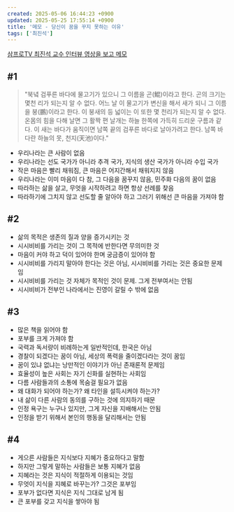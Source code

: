 ```yaml
---
created: 2025-05-06 16:44:23 +0900
updated: 2025-05-25 17:55:14 +0900
title: '메모 - 당신이 꿈을 꾸지 못하는 이유'
tags: ['최진석']
---
```



[삼프로TV 최진석 교수 인터뷰 영상을 보고 메모](https://www.youtube.com/watch?v=yR0wd1z3vu8)

## #1

<Blockquote from="장자 제1편 소요유 제1장">
	
"북녘 검푸른 바다에 물고기가 있으니 그 이름을 곤(鯤)이라고 한다. 곤의 크기는 몇천 리가 되는지 알 수 없다. 어느 날 이 물고기가 변신을 해서 새가 되니 그 이름을 붕(鵬)이라고 한다. 이 붕새의 등 넓이는 이 또한 몇 천리가 되는지 알 수 없다. 온몸의 힘을 다해 날면 그 활짝 편 날개는 하늘 한쪽에 가득히 드리운 구름과 같다. 이 새는 바다가 움직이면 남쪽 끝의 검푸른 바다로 날아가려고 한다. 남쪽 바다란 하늘의 못, 천지(天池)이다."
	
</Blockquote>

- 우리나라는 큰 사람이 없음
- 우리나라는 선도 국가가 아니라 추격 국가, 지식의 생산 국가가 아니라 수입 국가
- 작은 마음은 빨리 채워짐, 큰 마음은 어지간해서 채워지지 않음
- 우리나라는 이미 마음이 다 참, 그 다음을 꿈꾸지 않음, 민주화 다음의 꿈이 없음
- 따라하는 삶을 살고, 무엇을 시작하려고 하면 항상 선례를 찾음
- 따라하기에 그치지 않고 선도할 줄 알아야 하고 그러기 위해선 큰 마음을 가져야 함

## #2

- 삶의 목적은 생존의 질과 양을 증가시키는 것
- 시시비비를 가리는 것이 그 목적에 반한다면 무의미한 것
- 마음이 커야 하고 덕이 있어야 한며 궁금증이 있어야 함
- 시시비비를 가리지 말아야 한다는 것은 아님, 시시비비를 가리는 것은 중요한 문제임
- 시시비비를 가리는 것 자체가 목적인 것이 문제. 그게 전부여서는 안됨
- 시시비비가 전부인 나라에서는 진영이 갈릴 수 밖에 없음

## #3

- 많은 책을 읽어야 함
- 포부를 크게 가져야 함
- 국력과 독서량이 비례하는게 일반적인데, 한국은 아님
- 경찰이 되겠다는 꿈이 아님, 세상의 폭력을 줄이겠다라는 것이 꿈임
- 꿈이 있냐 없냐는 낭만적인 이야기가 아닌 존재론적 문제임
- 효율성이 높은 사회는 자기 신화를 실현하는 사회임
- 다름 사람들과의 소통에 목숨걸 필요가 없음
- 왜 대화가 되어야 하는가? 왜 타인을 설득시켜야 하는가?
- 내 삶이 다른 사람의 동의를 구하는 것에 의지하기 때문
- 인정 욕구는 누구나 있지만, 그게 자신을 지배해서는 안됨
- 인정을 받기 위해서 본인의 행동을 달리해서는 안됨

## #4

- 게으른 사람들은 지식보다 지혜가 중요하다고 말함
- 하지만 그렇게 말하는 사람들은 보통 지혜가 없음
- 지혜라는 것은 지식이 적절하게 이용되는 것임
- 무엇이 지식을 지혜로 바꾸는가? 그것은 포부임
- 포부가 없다면 지식은 지식 그대로 남게 됨
- 큰 포부를 갖고 지식을 쌓아야 됨
